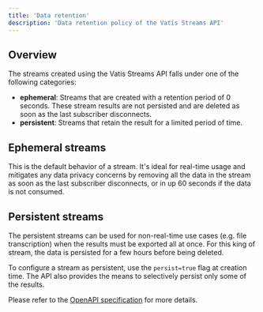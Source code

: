 ```yaml
---
title: 'Data retention'
description: 'Data retention policy of the Vatis Streams API'
---
```


## Overview

The streams created using the Vatis Streams API falls under one of the following categories:
- **ephemeral**: Streams that are created with a retention period of 0 seconds. These stream results are not persisted and are deleted as soon as the last subscriber disconnects.
- **persistent**: Streams that retain the result for a limited period of time.

## Ephemeral streams
This is the default behavior of a stream. It's ideal for real-time usage and mitigates any data privacy concerns by removing all the data in the stream as soon as the last subscriber disconnects, or in up 60 seconds if the data is not consumed.

## Persistent streams
The persistent streams can be used for non-real-time use cases (e.g. file transcription) when the results must be exported all at once.
For this king of stream, the data is persisted for a few hours before being deleted.

To configure a stream as persistent, use the `persist=true` flag at creation time. The API also provides the means to selectively persist only some of the results.

Please refer to the [OpenAPI specification](https://http-gateway.vatis.tech/swagger-ui/index.html) for more details.
